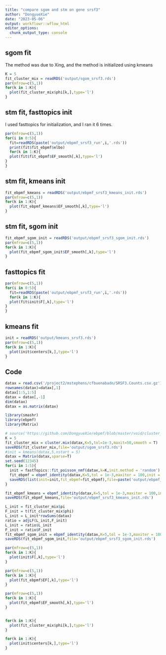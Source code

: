 ```yaml
---
title: "compare sgom and stm on gene srsf3"
author: "DongyueXie"
date: "2023-05-06"
output: workflowr::wflow_html
editor_options:
  chunk_output_type: console
---
```



## sgom fit

The method was due to Xing, and the method is initialized using kmeans

```r
K = 5
fit_cluster_mix = readRDS('output/sgom_srsf3.rds')
par(mfrow=c(5,1))
for(k in 1:K){
  plot(fit_cluster_mix$phi[k,],type='l')
}
```



## stm fit, fasttopics init

I used fasttopics for initialization, and I ran it 6 times.

```r
par(mfrow=c(5,1))
for(i in 0:5){
  fit=readRDS(paste('output/ebpmf_srsf3_run',i,'.rds'))
  print(fit$fit_ebpmf$elbo)
  for(k in 1:K){
  plot(fit$fit_ebpmf$EF_smooth[,k],type='l')
}
}
```

## stm fit, kmeans init

```r
fit_ebpmf_kmeans = readRDS('output/ebpmf_srsf3_kmeans_init.rds')
par(mfrow=c(5,1))
for(k in 1:K){
  plot(fit_ebpmf_kmeans$EF_smooth[,k],type='l')
}
```

## stm fit, sgom init

```r
fit_ebpmf_sgom_init = readRDS('output/ebpmf_srsf3_sgom_init.rds')
par(mfrow=c(5,1))
for(k in 1:K){
  plot(fit_ebpmf_sgom_init$EF_smooth[,k],type='l')
}
```

## fasttopics fit

```r
par(mfrow=c(5,1))
for(i in 0:5){
  fit=readRDS(paste('output/ebpmf_srsf3_run',i,'.rds'))
  for(k in 1:K){
  plot(fit$init$F[,k],type='l')
}
}
```

## kmeans fit

```r
init = readRDS('output/kmeans_srsf3.rds')
par(mfrow=c(5,1))
for(k in 1:K){
  plot(init$centers[k,],type='l')
}
```


## Code

```r
datax = read.csv('/project2/mstephens/cfbuenabadn/SRSF3.Counts.csv.gz')
rownames(datax)=datax[,1]
datax[1:5,1:5]
datax = datax[,-1]
dim(datax)
datax = as.matrix(datax)

library(smashr)
library(ebpmf)
library(Matrix)

# source('https://github.com/DongyueXie/ebpmf/blob/master/void/cluster_mix.R')
K = 5
fit_cluster_mix = cluster.mix(datax,K=5,tol=1e-3,maxit=50,smooth = T)
saveRDS(fit_cluster_mix,file='output/sgom_srsf3.rds')
#init = kmeans(datax,5,nstart = 5)
datax = Matrix(datax,sparse=T)
set.seed(12345)
for(i in 1:5){
  init = fastTopics::fit_poisson_nmf(datax,k=K,init.method = 'random')
  fit_ebpmf = ebpmf_identity(datax,K=5,tol = 1e-3,maxiter = 100,init = list(L_init = init$L,F_init = init$F))
  saveRDS(list(init=init,fit_ebpmf=fit_ebpmf),file=paste('output/ebpmf_srsf3_run',i,'.rds'))
}

fit_ebpmf_kmeans = ebpmf_identity(datax,K=5,tol = 1e-3,maxiter = 100,init = 'kmeans')
saveRDS(fit_ebpmf_kmeans,file='output/ebpmf_srsf3_kmeans_init.rds')

L_init = fit_cluster_mix$pi
F_init = t(fit_cluster_mix$phi)
L_init = L_init*rowSums(datax)
ratio = adjLF(L_init,F_init)
L_init = ratio$L_init
F_init = ratio$F_init
fit_ebpmf_sgom_init = ebpmf_identity(datax,K=5,tol = 1e-3,maxiter = 100,init = list(L_init = L_init,F_init = F_init))
saveRDS(fit_ebpmf_sgom_init,file='output/ebpmf_srsf3_sgom_init.rds')

par(mfrow=c(5,1))
for(k in 1:K){
  plot(init$F[,k],type='l')
}

par(mfrow=c(5,1))
for(k in 1:K){
  plot(fit_ebpmf$EF[,k],type='l')
}

par(mfrow=c(5,1))
for(k in 1:K){
  plot(fit_ebpmf$EF_smooth[,k],type='l')
}


for(k in 1:K){
  plot(fit_cluster_mix$phi[k,],type='l')
}

for(k in 1:K){
  plot(init$centers[k,],type='l')
}
```

